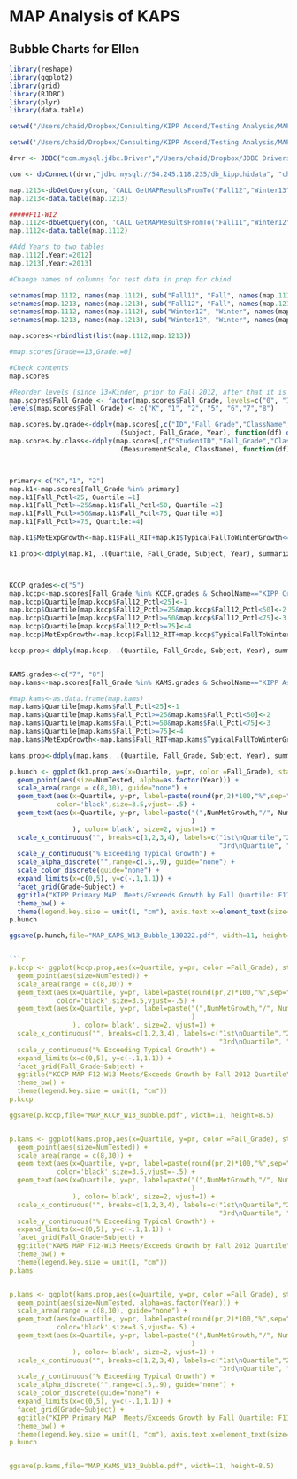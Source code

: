 MAP Analysis of KAPS 
========================================================

Bubble Charts for Ellen
------------------------------------------------------------------------------

```r
library(reshape)
library(ggplot2)
library(grid)
library(RJDBC)
library(plyr)
library(data.table)

setwd("/Users/chaid/Dropbox/Consulting/KIPP Ascend/Testing Analysis/MAP/Analysis/KAP")

```
```r

setwd('/Users/chaid/Dropbox/Consulting/KIPP Ascend/Testing Analysis/MAP/Analysis')

drvr <- JDBC("com.mysql.jdbc.Driver","/Users/chaid/Dropbox/JDBC Drivers/mysql-connector-java-5.0.8/mysql-connector-java-5.0.8-bin.jar","")

con <- dbConnect(drvr,"jdbc:mysql://54.245.118.235/db_kippchidata", "chaid", "haiKIPP1" )

```

```r



map.1213<-dbGetQuery(con, 'CALL GetMAPResultsFromTo("Fall12","Winter13");')
map.1213<-data.table(map.1213)

#####F11-W12
map.1112<-dbGetQuery(con, 'CALL GetMAPResultsFromTo("Fall11","Winter12");')
map.1112<-data.table(map.1112)

#Add Years to two tables
map.1112[,Year:=2012]
map.1213[,Year:=2013]

#Change names of columns for test data in prep for cbind

setnames(map.1112, names(map.1112), sub("Fall11", "Fall", names(map.1112)))
setnames(map.1213, names(map.1213), sub("Fall12", "Fall", names(map.1213)))
setnames(map.1112, names(map.1112), sub("Winter12", "Winter", names(map.1112)))
setnames(map.1213, names(map.1213), sub("Winter13", "Winter", names(map.1213)))

map.scores<-rbindlist(list(map.1112,map.1213))

#map.scores[Grade==13,Grade:=0]

#Check contents
map.scores

#Reorder levels (since 13=Kinder, prior to Fall 2012, after that it is Kinder=0) and rename
map.scores$Fall_Grade <- factor(map.scores$Fall_Grade, levels=c("0", "1","2", "5", "6","7","8"))
levels(map.scores$Fall_Grade) <- c("K", "1", "2", "5", "6","7","8")

map.scores.by.grade<-ddply(map.scores[,c("ID","Fall_Grade","ClassName","Subject","Fall_RIT", "Winter_RIT","TypicalFallToWinterGrowth", "Year"), with=FALSE],
                           .(Subject, Fall_Grade, Year), function(df) orderid(df,df$Fall_RIT))
map.scores.by.class<-ddply(map.scores[,c("StudentID","Fall_Grade","ClassName","MeasurementScale","RIT_Fall", "RIT_Winter", "TypicalFallToWinterGrowth"), with=FALSE],
                           .(MeasurementScale, ClassName), function(df) orderid(df,df$RIT_Fall))



primary<-c("K","1", "2")
map.k1<-map.scores[Fall_Grade %in% primary]
map.k1[Fall_Pctl<25, Quartile:=1]
map.k1[Fall_Pctl>=25&map.k1$Fall_Pctl<50, Quartile:=2]
map.k1[Fall_Pctl>=50&map.k1$Fall_Pctl<75, Quartile:=3]
map.k1[Fall_Pctl>=75, Quartile:=4]

map.k1$MetExpGrowth<-map.k1$Fall_RIT+map.k1$TypicalFallToWinterGrowth<=map.k1$Winter_RIT

k1.prop<-ddply(map.k1, .(Quartile, Fall_Grade, Subject, Year), summarize, pr= sum(MetExpGrowth)/length(MetExpGrowth), NumTested=length(MetExpGrowth), NumMetGrowth=sum(MetExpGrowth))



KCCP.grades<-c("5")
map.kccp<-map.scores[Fall_Grade %in% KCCP.grades & SchoolName=="KIPP Create Middle School"]
map.kccp$Quartile[map.kccp$Fall12_Pctl<25]<-1
map.kccp$Quartile[map.kccp$Fall12_Pctl>=25&map.kccp$Fall12_Pctl<50]<-2
map.kccp$Quartile[map.kccp$Fall12_Pctl>=50&map.kccp$Fall12_Pctl<75]<-3
map.kccp$Quartile[map.kccp$Fall12_Pctl>=75]<-4
map.kccp$MetExpGrowth<-map.kccp$Fall12_RIT+map.kccp$TypicalFallToWinterGrowth<=map.kccp$Winter13_RIT

kccp.prop<-ddply(map.kccp, .(Quartile, Fall_Grade, Subject, Year), summarize, pr= sum(MetExpGrowth)/length(MetExpGrowth), NumTested=length(MetExpGrowth), NumMetGrowth=sum(MetExpGrowth))


KAMS.grades<-c("7", "8")
map.kams<-map.scores[Fall_Grade %in% KAMS.grades & SchoolName=="KIPP Ascend Middle School"]

#map.kams<-as.data.frame(map.kams)
map.kams$Quartile[map.kams$Fall_Pctl<25]<-1
map.kams$Quartile[map.kams$Fall_Pctl>=25&map.kams$Fall_Pctl<50]<-2
map.kams$Quartile[map.kams$Fall_Pctl>=50&map.kams$Fall_Pctl<75]<-3
map.kams$Quartile[map.kams$Fall_Pctl>=75]<-4
map.kams$MetExpGrowth<-map.kams$Fall_RIT+map.kams$TypicalFallToWinterGrowth<=map.kams$Winter_RIT

kams.prop<-ddply(map.kams, .(Quartile, Fall_Grade, Subject, Year), summarize, pr= sum(MetExpGrowth)/length(MetExpGrowth), NumTested=length(MetExpGrowth), NumMetGrowth=sum(MetExpGrowth))

```

```r
p.hunch <- ggplot(k1.prop,aes(x=Quartile, y=pr, color =Fall_Grade), stat="identity") +
  geom_point(aes(size=NumTested, alpha=as.factor(Year))) + 
  scale_area(range = c(8,30), guide="none") + 
  geom_text(aes(x=Quartile, y=pr, label=paste(round(pr,2)*100,"%",sep=""), group=Fall_Grade),
            color='black',size=3.5,vjust=-.5) + 
  geom_text(aes(x=Quartile, y=pr, label=paste("(",NumMetGrowth,"/", NumTested,")",sep=''
                                              )
                ), color='black', size=2, vjust=1) + 
  scale_x_continuous("", breaks=c(1,2,3,4), labels=c("1st\nQuartile","2nd\nQuartile",
                                                     "3rd\nQuartile", "4th\nQuartile")) +
  scale_y_continuous("% Exceeding Typical Growth") +
  scale_alpha_discrete("",range=c(.5,.9), guide="none") +
  scale_color_discrete(guide="none") +
  expand_limits(x=c(0,5), y=c(-.1,1.1)) + 
  facet_grid(Grade~Subject) + 
  ggtitle("KIPP Primary MAP  Meets/Exceeds Growth by Fall Quartile: F11-W12 vs F12-W13") + 
  theme_bw() +
  theme(legend.key.size = unit(1, "cm"), axis.text.x=element_text(size=8))
p.hunch

ggsave(p.hunch,file="MAP_KAPS_W13_Bubble_130222.pdf", width=11, height=8.5)


```r
p.kccp <- ggplot(kccp.prop,aes(x=Quartile, y=pr, color =Fall_Grade), stat="identity") +
  geom_point(aes(size=NumTested)) + 
  scale_area(range = c(8,30)) + 
  geom_text(aes(x=Quartile, y=pr, label=paste(round(pr,2)*100,"%",sep=""), group=Fall_Grade),
            color='black',size=3.5,vjust=-.5) + 
  geom_text(aes(x=Quartile, y=pr, label=paste("(",NumMetGrowth,"/", NumTested,")",sep=''
                                              )
                ), color='black', size=2, vjust=1) + 
  scale_x_continuous("", breaks=c(1,2,3,4), labels=c("1st\nQuartile","2nd\nQuartile",
                                                     "3rd\nQuartile", "4th\nQuartile")) +
  scale_y_continuous("% Exceeding Typical Growth") +
  expand_limits(x=c(0,5), y=c(-.1,1.1)) + 
  facet_grid(Fall_Grade~Subject) + 
  ggtitle("KCCP MAP F12-W13 Meets/Exceeds Growth by Fall 2012 Quartile") + 
  theme_bw() +
  theme(legend.key.size = unit(1, "cm"))
p.kccp

ggsave(p.kccp,file="MAP_KCCP_W13_Bubble.pdf", width=11, height=8.5)


p.kams <- ggplot(kams.prop,aes(x=Quartile, y=pr, color =Fall_Grade), stat="identity") +
  geom_point(aes(size=NumTested)) + 
  scale_area(range = c(8,30)) + 
  geom_text(aes(x=Quartile, y=pr, label=paste(round(pr,2)*100,"%",sep=""), group=Fall_Grade),
            color='black',size=3.5,vjust=-.5) + 
  geom_text(aes(x=Quartile, y=pr, label=paste("(",NumMetGrowth,"/", NumTested,")",sep=''
                                              )
                ), color='black', size=2, vjust=1) + 
  scale_x_continuous("", breaks=c(1,2,3,4), labels=c("1st\nQuartile","2nd\nQuartile",
                                                     "3rd\nQuartile", "4th\nQuartile")) +
  scale_y_continuous("% Exceeding Typical Growth") +
  expand_limits(x=c(0,5), y=c(-.1,1.1)) + 
  facet_grid(Fall_Grade~Subject) + 
  ggtitle("KAMS MAP F12-W13 Meets/Exceeds Growth by Fall 2012 Quartile") + 
  theme_bw() +
  theme(legend.key.size = unit(1, "cm"))
p.kams


p.kams <- ggplot(kams.prop,aes(x=Quartile, y=pr, color =Fall_Grade), stat="identity") +
  geom_point(aes(size=NumTested, alpha=as.factor(Year))) + 
  scale_area(range = c(8,30), guide="none") + 
  geom_text(aes(x=Quartile, y=pr, label=paste(round(pr,2)*100,"%",sep=""), group=Fall_Grade),
            color='black',size=3.5,vjust=-.5) + 
  geom_text(aes(x=Quartile, y=pr, label=paste("(",NumMetGrowth,"/", NumTested,")",sep=''
                                              )
                ), color='black', size=2, vjust=1) + 
  scale_x_continuous("", breaks=c(1,2,3,4), labels=c("1st\nQuartile","2nd\nQuartile",
                                                     "3rd\nQuartile", "4th\nQuartile")) +
  scale_y_continuous("% Exceeding Typical Growth") +
  scale_alpha_discrete("",range=c(.5,.9), guide="none") +
  scale_color_discrete(guide="none") +
  expand_limits(x=c(0,5), y=c(-.1,1.1)) + 
  facet_grid(Grade~Subject) + 
  ggtitle("KIPP Primary MAP  Meets/Exceeds Growth by Fall Quartile: F11-W12 vs F12-W13") + 
  theme_bw() +
  theme(legend.key.size = unit(1, "cm"), axis.text.x=element_text(size=8))
p.hunch


ggsave(p.kams,file="MAP_KAMS_W13_Bubble.pdf", width=11, height=8.5)


```